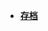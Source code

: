 {{Portal:LGBT/Selected biography/{{CURRENTDAY}}}}
<noinclude>

*'''[[Portal:LGBT/Selected_biography/Archives|存档]]'''</noinclude>